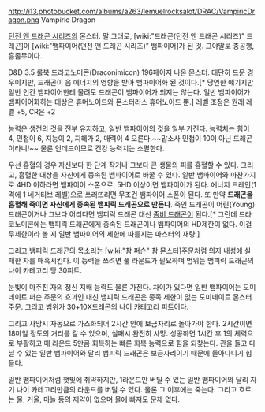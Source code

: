 http://i13.photobucket.com/albums/a263/lemuelrocksalot/DRAC/VampiricDragon.png
Vampiric Dragon

[[던전 앤 드래곤 시리즈]]의 몬스터. 말 그대로, [wiki:"드래곤(던전 앤 드래곤 시리즈)" 드래곤]이 [wiki:"뱀파이어(던전 앤 드래곤 시리즈)" 뱀파이어]가 된 것. 그야말로 충공깽, 흠좀무이다.

D&D 3.5 룰북 드라코노미콘(Draconimicon) 196페이지 나온 몬스터. 대단히 드문 경우이지만, 드래곤이 음 에너지의 영향을 받아 뱀파이어화 된 것이다.[* 당연한 얘기지만 일반 인간 뱀파이어한테 물려도 드래곤이 뱀파이어가 되지는 않는다. 일반 뱀파이어가 뱀파이어화하는 대상은 휴머노이드와 몬스터러스 휴머노이드 뿐.] 레벨 조정은 원래 레벨 +5, CR은 +2

능력은 생전의 것을 전부 유지하고, 일반 뱀파이어의 것을 일부 가진다. 능력치는 힘이 4, 민첩이 6, 지능이 2, 지혜가 2, 매력이 4 오른다.~~맙소사 민첩이 10이 아닌 드래곤이라니!~~ 물론 언데드이므로 건강 능력치는 소멸한다.

우선 흡혈의 경우 자신보다 한 단계 작거나 그보다 큰 생물의 피를 흡혈할 수 있다. 그리고, 흡혈한 대상을 자신에게 종속된 뱀파이어로 바꿀 수 있다. 일반 뱀파이어와 마찬가지로 4HD 이하라면 뱀파이어 스폰으로, 5HD 이상이면 뱀파이어가 된다. 에너지 드레인(1격에 1 네거티브 레벨)으로 쓰러뜨리면 무조건 뱀파이어 스폰이 된다. 또 만약 '''드래곤을 흡혈해 죽이면 자신에게 종속된 뱀피릭 드래곤으로 만든다'''. 죽인 드래곤이 어린(Young) 드래곤이거나 그보다 어리다면 뱀피릭 드래곤 대신 [[좀비 드래곤]]이 된다.[* 그런데 드라코노미콘에는 뱀피릭 드래곤에게 종속된 드래곤이나 뱀파이어의 HD제한이 없다. 이걸 무제한이라 볼 지 일반 뱀파이어의 제한에 따를지는 마스터의 재량.]

그리고 뱀피릭 드래곤의 목소리는 [wiki:"참 퍼슨" 참 몬스터]주문처럼 의지 내성에 실패한 자를 매혹시킨다. 이 능력을 쓰려면 풀 라운드가 필요하며 범위는 뱀피릭 드래곤의 나이 카테고리 당 30피트.

눈빛이 마주친 자의 정신 지배 능력도 물론 가진다. 차이가 있다면 일반 뱀파이어는 도미네이트 퍼슨 주문의 효과인 대신 뱀피릭 드래곤은 종족 제한이 없는 도미네이트 몬스터 주문. 그리고 범위가 30+10X드래곤의 나이 카테고리 피트이다.

그리고 사망시 자동으로 가스화되어 2시간 안에 보금자리로 돌아가야 한다. 2시간이면 18마일 정도의 거리를 갈 수 있으며, 실패시 완전히 사망. 성공하면 1시간 후 1의 체력으로 부활하고 매 라운드 5만큼 회복하는 빠른 회복 능력으로 힘을 되찾는다. 관을 들고 다닐 수 있는 일반 뱀파이어와 달리 뱀피릭 드래곤은 보금자리이기 때문에 돌아다니기 힘들다.

일반 뱀파이어처럼 햇빛에 취약하지만, 1라운드만 버틸 수 있는 일반 뱀파이어와 달리 자기 나이 카테고리만큼의 라운드를 버틸 수 있다. 물론 그 이후에는 죽는다. 그리고 흐르는 물, 거울, 마늘 등의 제약이 없으며 물에 빠져도 문제 없다.
